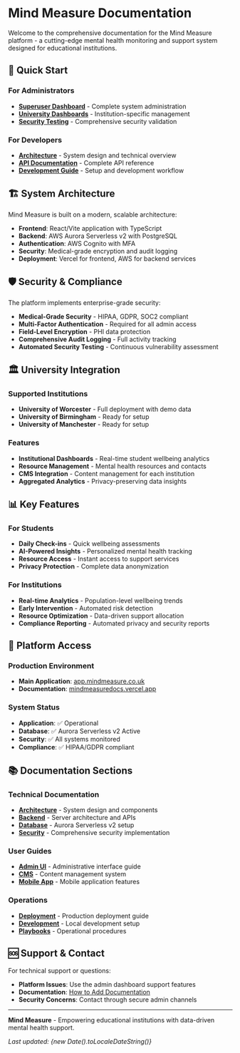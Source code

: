 # Mind Measure Documentation

Welcome to the comprehensive documentation for the Mind Measure platform - a cutting-edge mental health monitoring and support system designed for educational institutions.

## 🚀 Quick Start

### For Administrators
- **[Superuser Dashboard](https://app.mindmeasure.co.uk/superuser)** - Complete system administration
- **[University Dashboards](https://app.mindmeasure.co.uk/university/worcester)** - Institution-specific management
- **[Security Testing](https://app.mindmeasure.co.uk/test-security)** - Comprehensive security validation

### For Developers
- **[Architecture](/architecture)** - System design and technical overview
- **[API Documentation](/api)** - Complete API reference
- **[Development Guide](/development)** - Setup and development workflow

## 🏗️ System Architecture

Mind Measure is built on a modern, scalable architecture:

- **Frontend**: React/Vite application with TypeScript
- **Backend**: AWS Aurora Serverless v2 with PostgreSQL
- **Authentication**: AWS Cognito with MFA
- **Security**: Medical-grade encryption and audit logging
- **Deployment**: Vercel for frontend, AWS for backend services

## 🛡️ Security & Compliance

The platform implements enterprise-grade security:

- **Medical-Grade Security** - HIPAA, GDPR, SOC2 compliant
- **Multi-Factor Authentication** - Required for all admin access
- **Field-Level Encryption** - PHI data protection
- **Comprehensive Audit Logging** - Full activity tracking
- **Automated Security Testing** - Continuous vulnerability assessment

## 🏛️ University Integration

### Supported Institutions
- **University of Worcester** - Full deployment with demo data
- **University of Birmingham** - Ready for setup
- **University of Manchester** - Ready for setup

### Features
- **Institutional Dashboards** - Real-time student wellbeing analytics
- **Resource Management** - Mental health resources and contacts
- **CMS Integration** - Content management for each institution
- **Aggregated Analytics** - Privacy-preserving data insights

## 📊 Key Features

### For Students
- **Daily Check-ins** - Quick wellbeing assessments
- **AI-Powered Insights** - Personalized mental health tracking
- **Resource Access** - Instant access to support services
- **Privacy Protection** - Complete data anonymization

### For Institutions
- **Real-time Analytics** - Population-level wellbeing trends
- **Early Intervention** - Automated risk detection
- **Resource Optimization** - Data-driven support allocation
- **Compliance Reporting** - Automated privacy and security reports

## 🔗 Platform Access

### Production Environment
- **Main Application**: [app.mindmeasure.co.uk](https://app.mindmeasure.co.uk)
- **Documentation**: [mindmeasuredocs.vercel.app](https://mindmeasuredocs.vercel.app)

### System Status
- **Application**: ✅ Operational
- **Database**: ✅ Aurora Serverless v2 Active
- **Security**: ✅ All systems monitored
- **Compliance**: ✅ HIPAA/GDPR compliant

## 📚 Documentation Sections

### Technical Documentation
- **[Architecture](/architecture)** - System design and components
- **[Backend](/backend)** - Server architecture and APIs
- **[Database](/database)** - Aurora Serverless v2 setup
- **[Security](/medical-grade-security)** - Comprehensive security implementation

### User Guides
- **[Admin UI](/admin-ui)** - Administrative interface guide
- **[CMS](/cms)** - Content management system
- **[Mobile App](/mobile)** - Mobile application features

### Operations
- **[Deployment](/deployment)** - Production deployment guide
- **[Development](/development)** - Local development setup
- **[Playbooks](/playbooks)** - Operational procedures

## 🆘 Support & Contact

For technical support or questions:
- **Platform Issues**: Use the admin dashboard support features
- **Documentation**: [How to Add Documentation](/how-to-add-documentation)
- **Security Concerns**: Contact through secure admin channels

---

**Mind Measure** - Empowering educational institutions with data-driven mental health support.

*Last updated: {new Date().toLocaleDateString()}*

